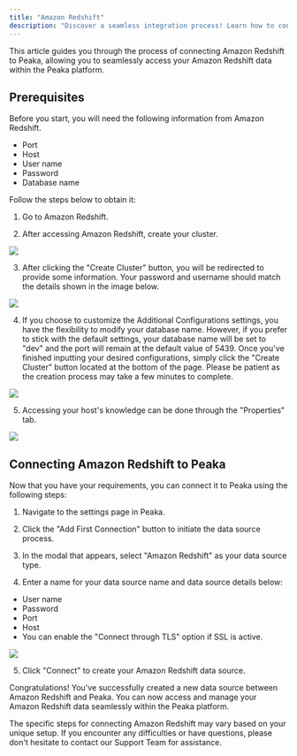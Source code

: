 ```yaml
---
title: "Amazon Redshift"
description: "Discover a seamless integration process! Learn how to connect Amazon Redshift to Peaka effortlessly for streamlined transactions."
---
```


This article guides you through the process of connecting Amazon Redshift to Peaka, allowing you to seamlessly access your Amazon Redshift data within the Peaka platform.

## Prerequisites

Before you start, you will need the following information from Amazon Redshift.

- Port
- Host
- User name
- Password
- Database name

Follow the steps below to obtain it:

1. Go to Amazon Redshift.

2. After accessing Amazon Redshift, create your cluster.

<img src="https://cdn.peaka.com/integrations/amazon-redshift-1.png" />

3. After clicking the "Create Cluster" button, you will be redirected to provide some information. Your password and username should match the details shown in the image below.

<img src="https://cdn.peaka.com/integrations/amazon-redshift-2.png" />

4. If you choose to customize the Additional Configurations settings, you have the flexibility to modify your database name. However, if you prefer to stick with the default settings, your database name will be set to "dev" and the port will remain at the default value of 5439. Once you've finished inputting your desired configurations, simply click the "Create Cluster" button located at the bottom of the page. Please be patient as the creation process may take a few minutes to complete.

<img src="https://cdn.peaka.com/integrations/amazon-redshift-3.png" />

5. Accessing your host's knowledge can be done through the "Properties" tab.

<img src="https://cdn.peaka.com/integrations/amazon-redshift-4.png" />

## Connecting Amazon Redshift to Peaka

Now that you have your requirements, you can connect it to Peaka using the following steps:

1. Navigate to the settings page in Peaka.

2. Click the "Add First Connection" button to initiate the data source process.

3. In the modal that appears, select "Amazon Redshift" as your data source type.

4. Enter a name for your data source name and data source details below:

- User name
- Password
- Port
- Host
- You can enable the "Connect through TLS" option if SSL is active.

<img src="https://cdn.peaka.com/integrations/amazon-redshift-5.png" />

5. Click "Connect" to create your Amazon Redshift data source.

Congratulations! You've successfully created a new data source between Amazon Redshift and Peaka. You can now access and manage your Amazon Redshift data seamlessly within the Peaka platform.

<Note>
  The specific steps for connecting Amazon Redshift may vary based on your
  unique setup. If you encounter any difficulties or have questions, please
  don't hesitate to contact our Support Team for assistance.
</Note>

